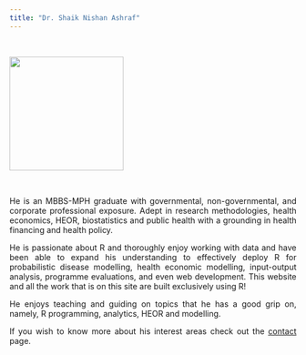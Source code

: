 ```yaml
---
title: "Dr. Shaik Nishan Ashraf"
---
```

<style type="text/css">

h1.title {
  text-align: center;
}

</style>

<style>
body {
text-align: justify}
</style>

\

<p align="left">
  <img width="200" height="200" src="nishan.png">
</p>

\

He is an MBBS-MPH graduate with governmental, non-governmental, and corporate professional exposure. Adept in research methodologies, health economics, HEOR, biostatistics and public health with a grounding in health financing and health policy.

He is passionate about R and thoroughly enjoy working with data and have been able to expand his understanding to effectively deploy R for probabilistic disease modelling, health economic modelling, input-output analysis, programme evaluations, and even web development. This website and all the work that is on this site are built exclusively using R!

He enjoys teaching and guiding on topics that he has a good grip on, namely, R programming, analytics, HEOR and modelling.

If you wish to know more about his interest areas check out the [contact](./about.html) page.
